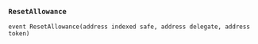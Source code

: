 ### `ResetAllowance`
```solidity
event ResetAllowance(address indexed safe, address delegate, address token)
```


